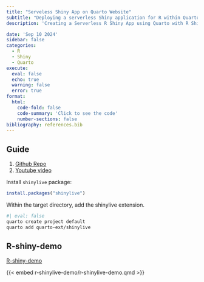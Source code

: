 ```yaml
---
title: "Serveless Shiny App on Quarto Website"
subtitle: "Deploying a serverless Shiny application for R within Quarto"
description: 'Creating a Serverless R Shiny App using Quarto with R Shinylive ("Include" method)'

date: 'Sep 10 2024'
sidebar: false
categories:
  - R
  - Shiny
  - Quarto
execute: 
  eval: false
  echo: true
  warning: false
  error: true
format: 
  html: 
    code-fold: false
    code-summary: 'Click to see the code'
    number-sections: false
bibliography: references.bib
---
```


## Guide

1.  [Github Repo](https://github.com/coatless-quarto/r-shinylive-demo)
2.  [Youtube video](https://www.youtube.com/watch?v=6y2FnAugP8E)

Install `shinylive` package:

```r
install.packages("shinylive")
```

Within the target directory, add the shinylive extension.

```bash
#| eval: false
quarto create project default
quarto add quarto-ext/shinylive
```

## R-shiny-demo

[R-shiny-demo](r-shinylive-demo/r-shinylive-demo.qmd)

{{< embed r-shinylive-demo/r-shinylive-demo.qmd >}}
